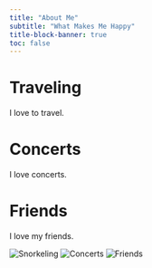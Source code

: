```yaml
---
title: "About Me"
subtitle: "What Makes Me Happy"
title-block-banner: true
toc: false
---
```


# Traveling

I love to travel.

# Concerts

I love concerts.

# Friends

I love my friends.

![Snorkeling](snorkel.jpeg) ![Concerts](concert.jpeg) ![Friends](friends1.jpeg)

```r

```

